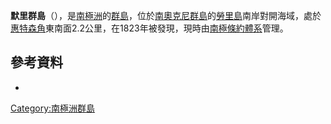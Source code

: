 {{coord|60|47|S|44|31|W|display=title}}

'''默里群島'''（{{lang-en|Murray Islands}}），是[[南極洲|南極洲]]的[[群島|群島]]，位於[[南奧克尼群島|南奧克尼群島]]的[[勞里島|勞里島]]南岸對開海域，處於[[惠特森角|惠特森角]]東南面2.2公里，在1823年被發現，現時由[[南極條約體系|南極條約體系]]管理。

==參考資料==
* {{usgs-gazetteer}}

{{Antarctica-geo-stub}}
[[Category:南極洲群島|Category:南極洲群島]]